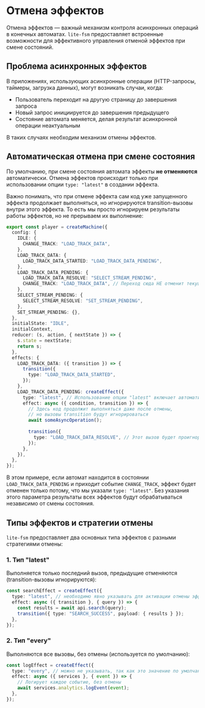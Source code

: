 # Отмена эффектов

Отмена эффектов — важный механизм контроля асинхронных операций в конечных автоматах. `lite-fsm` предоставляет встроенные возможности для эффективного управления отменой эффектов при смене состояний.

## Проблема асинхронных эффектов

В приложениях, использующих асинхронные операции (HTTP-запросы, таймеры, загрузка данных), могут возникать случаи, когда:

- Пользователь переходит на другую страницу до завершения запроса
- Новый запрос инициируется до завершения предыдущего
- Состояние автомата меняется, делая результат асинхронной операции неактуальным

В таких случаях необходим механизм отмены эффектов.

## Автоматическая отмена при смене состояния

По умолчанию, при смене состояния автомата эффекты **не отменяются** автоматически. Отмена эффектов происходит только при использовании опции `type: "latest"` в создании эффекта.

Важно понимать, что при отмене эффекта сам код уже запущенного эффекта продолжает выполняться, но игнорируются transition-вызовы внутри этого эффекта. То есть мы просто игнорируем результаты работы эффектов, но не прерываем их выполнение:

```ts showLineNumbers copy
export const player = createMachine({
  config: {
    IDLE: {
      CHANGE_TRACK: "LOAD_TRACK_DATA",
    },
    LOAD_TRACK_DATA: {
      LOAD_TRACK_DATA_STARTED: "LOAD_TRACK_DATA_PENDING",
    },
    LOAD_TRACK_DATA_PENDING: {
      LOAD_TRACK_DATA_RESOLVE: "SELECT_STREAM_PENDING",
      CHANGE_TRACK: "LOAD_TRACK_DATA", // Переход сюда НЕ отменит текущие эффекты по умолчанию
    },
    SELECT_STREAM_PENDING: {
      SELECT_STREAM_RESOLVE: "SET_STREAM_PENDING",
    },
    SET_STREAM_PENDING: {},
  },
  initialState: "IDLE",
  initialContext,
  reducer: (s, action, { nextState }) => {
    s.state = nextState;
    return s;
  },
  effects: {
    LOAD_TRACK_DATA: ({ transition }) => {
      transition({
        type: "LOAD_TRACK_DATA_STARTED",
      });
    },
    LOAD_TRACK_DATA_PENDING: createEffect({
      type: "latest", // Использование опции "latest" включает автоматическую отмену эффекта
      effect: async ({ condition, transition }) => {
        // Здесь код продолжит выполняться даже после отмены,
        // но вызовы transition будут игнорироваться
        await someAsyncOperation();
        
        transition({
          type: "LOAD_TRACK_DATA_RESOLVE", // Этот вызов будет проигнорирован, если эффект отменен
        });
      },
    }),
  },
});
```

В этом примере, если автомат находится в состоянии `LOAD_TRACK_DATA_PENDING` и приходит событие `CHANGE_TRACK`, эффект будет отменен только потому, что мы указали `type: "latest"`. Без указания этого параметра результаты всех эффектов будут обрабатываться независимо от смены состояния.

## Типы эффектов и стратегии отмены

`lite-fsm` предоставляет два основных типа эффектов с разными стратегиями отмены:

### 1. Тип "latest"

Выполняется только последний вызов, предыдущие отменяются (transition-вызовы игнорируются):

```ts showLineNumbers copy
const searchEffect = createEffect({
  type: "latest", // необходимо явно указывать для активации отмены эффектов
  effect: async ({ transition }, { query }) => {
    const results = await api.search(query);
    transition({ type: "SEARCH_SUCCESS", payload: { results } });
  },
});
```

### 2. Тип "every"

Выполняются все вызовы, без отмены (используется по умолчанию):

```ts showLineNumbers copy
const logEffect = createEffect({
  type: "every", // можно не указывать, так как это значение по умолчанию
  effect: async ({ services }, { event }) => {
    // Логирует каждое событие, без отмены
    await services.analytics.logEvent(event);
  },
});
```
